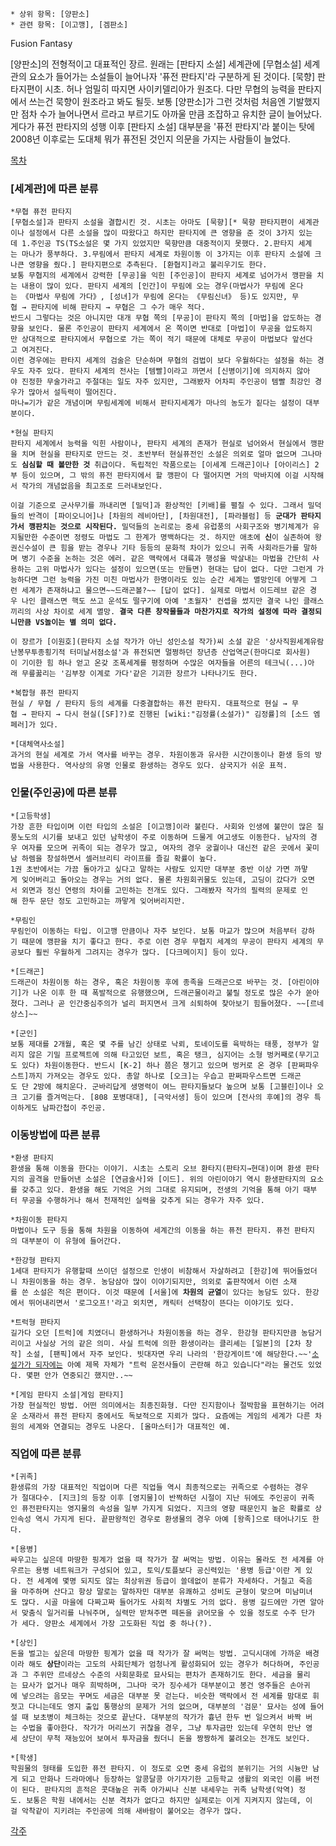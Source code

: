  * 상위 항목: [양판소]
 * 관련 항목: [이고깽], [겜판소]

Fusion Fantasy

[양판소]의 전형적이고 대표적인 장르. 원래는 [판타지 소설] 세계관에 [무협소설] 세계관의 요소가 들어가는 소설들이 늘어나자 '퓨전 판타지'라 구분하게 된 것이다. [묵향] 판타지편이 시초. 허나 엄밀히 따지면 사이키델리아가 원조다. 다만 무협의 능력을 판타지에서 쓰는건 묵향이 원조라고 봐도 될듯. 보통 [양판소]가 그런 것처럼 처음엔 기발했지만 점차 수가 늘어나면서 르라고 부르기도 아까울 만큼 조잡하고 유치한 글이 늘어났다. 게다가 퓨전 판타지의 성행 이후 [판타지 소설] 대부분을 '퓨전 판타지'라 붙이는 탓에 2008년 이후로는 도대체 뭐가 퓨전된 것인지 의문을 가지는 사람들이 늘었다.

[[목차]]
=== [세계관]에 따른 분류 ===
 *무협 퓨전 판타지
 [무협소설]과 판타지 소설을 결합시킨 것. 시초는 아마도 [묵향][* 묵향 판타지편이 세계관이나 설정에서 다른 소설을 많이 따왔다고 하지만 판타지에 큰 영향을 준 것이 3가지 있는데 1.주인공 TS(TS소설은 몇 가지 있었지만 묵향만큼 대중적이지 못했다. 2.판타지 세계는 마나가 풍부하다. 3.무림에서 판타지 세계로 차원이동 이 3가지는 이후 판타지 소설에 크나큰 영향을 줬다.] 판타지편으로 추측된다. [환협지]라고 불리우기도 한다.
 보통 무협지의 세계에서 강력한 [무공]을 익힌 [주인공]이 판타지 세계로 넘어가서 깽판을 치는 내용이 많이 있다. 판타지 세계의 [인간]이 무림에 오는 경우(마법사가 무림에 온다는 《마법사 무림에 가다》, [성녀]가 무림에 온다는 《무림신녀》 등)도 있지만, 무협 → 판타지에 비해 판타지 → 무협은 그 수가 매우 적다.
 반드시 그렇다는 것은 아니지만 대개 무협 쪽의 [무공]이 판타지 쪽의 [마법]을 압도하는 경향을 보인다. 물론 주인공이 판타지 세계에서 온 쪽이면 반대로 [마법]이 무공을 압도하지만 상대적으로 판타지에서 무협으로 가는 쪽이 적기 때문에 대체로 무공이 마법보다 앞선다고 여겨진다.
 이런 경우에는 판타지 세계의 검술은 단순하며 무협의 검법이 보다 우월하다는 설정을 하는 경우도 자주 있다. 판타지 세계의 전사는 [템빨]이라고 까면서 [신병이기]에 의지하지 않아야 진정한 무술가라고 주절대는 일도 자주 있지만, 그래봤자 어차피 주인공이 템빨 최강인 경우가 많아서 설득력이 떨어진다.
 마나=기가 같은 개념이며 무림세계에 비해서 판타지세계가 마나의 농도가 짙다는 설정이 대부분이다.

 *현실 판타지
 판타지 세계에서 능력을 익힌 사람이나, 판타지 세계의 존재가 현실로 넘어와서 현실에서 깽판을 치며 현실을 판타지로 만드는 것. 초반부터 현실퓨전인 소설은 의외로 얼마 없으며 그나마도 '''심심할 때 볼만한 것''' 취급이다. 독립적인 작품으로는 [이세계 드래곤]이나 [아이리스] 2부 등이 있으며, 그 밖의 퓨전 판타지에서 할 깽판이 다 떨어지면 거의 막바지에 이걸 시작해서 작가의 개념없음을 최고조로 드러내보인다.

 이걸 기준으로 군사무기를 까내리면 [밀덕]과 환상적인 [키배]를 펼칠 수 있다. 그래서 밀덕들의 반격이 [파이오니어]나 [차원의 레비아단], [차원대전], [파라블럼] 등 '''군대가 판타지 가서 깽판치는 것으로 시작된다.''' 밀덕들의 논리로는 중세 유럽풍의 사회구조와 병기체계가 유지될만한 수준이면 정령도 마법도 그 한계가 명백하다는 것. 하지만 애초에 '''신'''이 실존하여 왕권신수설이 큰 힘을 받는 경우나 기타 등등의 문화적 차이가 있으니 귀족 사회라든가를 말하며 병기 수준을 논하는 것은 에러. 같은 맥락에서 대륙과 행성을 박살내는 마법을 간단히 사용하는 고위 마법사가 있다는 설정이 있으면(또는 만들면) 현대는 답이 없다. 다만 그런게 가능하다면 그런 능력을 가진 미친 마법사가 한명이라도 있는 순간 세계는 멸망인데 어떻게 그런 세계가 존재하냐고 물으면~~드래곤볼?~~ [답이 없다]. 실제로 마법서 이드레브 같은 경우 나인 클래스면 핵도 쓰고 운석도 떨구기에 아예 '초월자' 컨셉을 썼지만 결국 나인 클래스끼리의 사상 차이로 세계 멸망. '''결국 다른 창작물들과 마찬가지로 작가의 설정에 따라 결정되니만큼 VS놀이는 별 의미 없다.'''

 이 장르가 [이원호](판타지 소설 작가가 아닌 성인소설 작가)씨 소설 같은 '상사직원세계유람난봉무투종횡기적 터미날서점소설'과 퓨전되면 멀쩡하던 장년층 산업역군(한마디로 회사원)이 기이한 힘 하나 얻고 온갖 조폭세계를 평정하며 수많은 여자들을 어른의 테크닉(...)아래 무릎꿇리는 '김부장 이계로 가다'같은 기괴한 장르가 나타나기도 한다.

 *복합형 퓨전 판타지
 현실 / 무협 / 판타지 등의 세계를 다중결합하는 퓨전 판타지. 대표적으로 현실 → 무협 → 판타지 → 다시 현실([SF]?)로 진행된 [wiki:"김정률(소설가)" 김정률]의 [소드 엠페러]가 있다.

 *[대체역사소설]
 과거의 현실 세계로 가서 역사를 바꾸는 경우. 차원이동과 유사한 시간이동이나 환생 등의 방법을 사용한다. 역사상의 유명 인물로 환생하는 경우도 있다. 삼국지가 쉬운 표적.

=== 인물(주인공)에 따른 분류 ===
 *[고등학생]
 가장 흔한 타입이며 이런 타입의 소설은 [이고깽]이라 불린다. 사회와 인생에 불만이 많은 질풍노도의 시기를 보내고 있던 남학생이 주로 이동하며 드물게 여고생도 이동한다. 남자의 경우 여자를 모으며 귀족이 되는 경우가 많고, 여자의 경우 궁궐이나 대신전 같은 곳에서 꽃미남 하렘을 창설하면서 셀러브리티 라이프를 즐길 확률이 높다.
 1권 초반에서는 가끔 돌아가고 싶다고 말하는 사람도 있지만 대부분 중반 이상 가면 까맣게 잊어버리고 돌아오는 경우는 거의 없다. 물론 차원회귀물도 있는데, 고딩이 갔다가 오면서 외면과 정신 연령의 차이를 고민하는 전개도 있다. 그래봤자 작가의 필력의 문제로 인해 한두 문단 정도 고민하고는 까맣게 잊어버리지만.

 *무림인
 무림인이 이동하는 타입. 이고깽 만큼이나 자주 보인다. 보통 마교가 많으며 처음부터 강하기 때문에 깽판을 치기 좋다고 한다. 주로 이런 경우 무협지 세계의 무공이 판타지 세계의 무공보다 훨씬 우월하게 그려지는 경우가 많다. [다크메이지] 등이 있다.

 *[드래곤]
 드래곤이 차원이동 하는 경우, 혹은 차원이동 후에 종족을 드래곤으로 바꾸는 것. [아린이야기]가 나온 이후 한 때 폭발적으로 유행했으며, 드래곤물이라고 불릴 정도로 많은 수가 쏟아졌다. 그러나 곧 인간중심주의가 널리 퍼지면서 크게 쇠퇴하여 찾아보기 힘들어졌다. ~~[르네상스]~~ 

 *[군인]
 보통 제대를 2개월, 혹은 몇 주를 남긴 상태로 낙뢰, 토네이도를 육박하는 태풍, 정부가 알리지 않은 기밀 프로젝트에 의해 타고있던 보트, 혹은 탱크, 심지어는 소형 벙커째로(무기고도 있다) 차원이동한다. 반드시 [K-2] 하나 쯤은 챙기고 있으며 벙커로 온 경우 [판쩌파우스트]까지 가져오는 경우도 있다. 총알 하나로 [오크]는 우습고 판쩌파우스트면 드래곤도 단 2방에 해치운다. 군바리답게 생명력이 여느 판타지들보다 높으며 보통 [고블린]이나 오크 고기를 즐겨먹는다. [808 포병대대], [극악서생] 등이 있으며 [전사의 후예]의 경우 특이하게도 남파간첩이 주인공.

=== 이동방법에 따른 분류 ===
 *환생 판타지
 환생을 통해 이동을 한다는 이야기. 시초는 스토리 오브 환타지(판타지→현대)이며 환생 판타지의 골격을 만들어낸 소설은 [연금술사]와 [이드]. 위의 아린이야기 역시 환생판타지의 요소를 갖추고 있다. 환생을 해도 기억은 거의 그대로 유지되며, 전생의 기억을 통해 아기 때부터 무공을 수행하거나 해서 천재적인 실력을 갖추게 되는 경우가 자주 있다.

 *차원이동 판타지
 마법이나 도구 등을 통해 차원을 이동하여 세계간의 이동을 하는 퓨전 판타지. 퓨전 판타지의 대부분이 이 유형에 들어간다.

 *한강형 판타지
 1세대 판타지가 유행할때 쓰이던 설정으로 인생이 비참해서 자살하려고 [한강]에 뛰어들었더니 차원이동을 하는 경우. 농담삼아 많이 이야기되지만, 의외로 출판작에서 이런 소재를 쓴 소설은 적은 편이다. 이것 때문에 [서울]에 '''차원의 균열'''이 있다는 농담도 있다. 한강에서 뛰어내리면서 '로그오프!'라고 외치면, 캐릭터 선택창이 뜬다는 이야기도 있다.

 *트럭형 판타지
 길가다 오던 [트럭]에 치였더니 환생하거나 차원이동을 하는 경우. 한강형 판타지만큼 농담거리이고 사실상 거의 같은 의미. 사실 트럭에 의한 환생이라는 클리셰는 [일본]의 [2차 창작] 소설, [팬픽]에서 자주 보인다. 빗대자면 우리 나라의 '한강게이트'에 해당한다.~~'[[소설가가 되자]]에는 아예 제목 자체가 "트럭 운전사들이 곤란해 하고 있습니다"라는 물건도 있었다. 몇편 안가 연중되긴 했지만..~~

 *[게임 판타지 소설|게임 판타지]
 가장 현실적인 방법. 어떤 의미에서는 최종진화형. 다만 진지함이나 절박함을 표현하기는 어려운 소재라서 퓨전 판타지 중에서도 독보적으로 지뢰가 많다. 요즘에는 게임의 세계가 다른 차원의 세계와 연결되는 경우도 나온다. [올마스터]가 대표적인 예.

=== 직업에 따른 분류 ===
 *[귀족]
 환생류의 가장 대표적인 직업이며 다른 직업들 역시 최종적으로는 귀족으로 수렴하는 경우가 절대다수. [지크]의 등장 이후 [영지물]이 반짝하던 시절이 지난 뒤에도 주인공이 귀족인 퓨전판타지는 영지물의 속성을 일부 가지게 되었다. 지크의 영향 때문인지 높은 확률로 상인속성 역시 가지게 된다. 끝판왕적인 경우로 환생물의 경우 아예 [왕족]으로 태어나기도 한다.

 *[용병]
 싸우고는 싶은데 마땅한 핑계가 없을 때 작가가 잘 써먹는 방법. 이유는 몰라도 전 세계를 아우르는 용병 네트워크가 구성되어 있고, 토익/토플보다 공신력있는 '용병 등급'이란 게 있다. 전 세계에 몇명 되지도 않는 최상위권 등급이 쓸데없이 분류가 자세하다. 거칠고 죽음을 마주하며 산다고 항상 말로는 말하자민 대부분 유쾌하고 성비도 균형이 맞으며 미남미녀도 많다. 시골 마을에 다짜고짜 들어가도 사회적 차별도 거의 없다. 용병 길드에만 가면 알아서 맞춤식 일거리를 나눠주며, 실력만 받쳐주면 떼돈을 긁어모을 수 있을 정도로 수주 단가가 세다. 양판소 세계에서 가장 고도화된 직업 중 하나(?).

 *[상인]
 돈을 벌고는 싶은데 마땅한 핑계가 없을 때 작가가 잘 써먹는 방법. 고딕시대에 가까운 배경이라 해도 '''상단'''이라는 고도의 사회단체가 엄청나게 활성화되어 있는 경우가 허다하며, 주인공과 그 주위만 르네상스 수준의 사회문화로 묘사되는 편차가 존재하기도 한다. 세금을 물리는 묘사가 없거나 매우 희박하며, 그나마 국가 징수세가 대부분이고 봉건 영주들은 손아귀에 넣으려는 음모는 꾸며도 세금은 대부분 못 걷는다. 비슷한 맥락에서 전 세계를 맘대로 휘젓고 다니는데도 영지 출입 통행상의 문제가 거의 없으며, 대부분의 '검문' 묘사는 성에 들어설 때 보초병이 체크하는 것으로 끝난다. 대부분의 작가가 흉년 한두 번 일으켜서 바짝 버는 수법을 좋아한다. 작가가 머리쓰기 귀찮을 경우, 그냥 투자금만 있는데 우연히 만난 영세 상단이 무척 재능있어 보여서 투자금을 줬더니 돈을 짱짱하게 불려오는 전개도 보인다.

 *[학생]
 학원물의 형태를 도입한 퓨전 판타지. 이 정도로 오면 중세 유럽의 분위기는 거의 시늉만 남게 되고 만화나 드라마에나 등장하는 알콩달콩 아기자기한 고등학교 생활의 외국인 이름 버전이 된다. 판타지의 흔적은 콧대높은 귀족 아가씨나 신분 내세우는 귀족 남학생(악역) 정도. 보통은 학원 내에서는 신분 격차가 없다고 하지만 실제로는 이게 지켜지지 않는데, 이걸 악착같이 지키려는 주인공에 의해 새바람이 불어오는 경우가 많다.

[[각주]]
